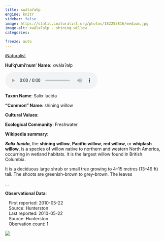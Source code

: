```yaml
---
title: xwálaʔałp
engine: knitr
sidebar: false
image: https://static.inaturalist.org/photos/182253816/medium.jpg
image-alt: xwálaʔałp - shining willow
categories:

freeze: auto
---
```


<div role="img" class="imerss-photo" style="background-image: url(https://static.inaturalist.org/photos/182253816/medium.jpg)" 
 alt="xwálaʔałp - shining willow">
 <a href="https://www.inaturalist.org/taxa/54846" target="_blank" class="taxonDisplay-iNat-extern">iNaturalist<span class="external-link"></span></a>
</div>

**Hul'q'umi'num' Name**: xwálaʔałp

<audio controls>
  <source src="../../NA" type="audio/mpeg">
</audio>

**Taxon Name**: Salix lucida

**"Common" Name**: shining willow

**Cultural Values**:

:::{layout-nrow=1}

:::

**Ecological Community**: Freshwater

**Wikipedia summary**:
<p class="mw-empty-elt">
</p>

<p><i><b>Salix lucida</b></i>, the <b>shining willow</b>, <b>Pacific willow</b>, <b>red willow</b>, or <b>whiplash willow</b>, is a species of willow native to northern and western North America, occurring in wetland habitats. It is the largest willow found in British Columbia.
</p><p>It is a deciduous large shrub or small tree growing to 4–15 metres (13–49&#160;ft) tall. The shoots are greenish-brown to grey-brown. The leaves</p>...

**Observational Data**:

|    First reported: 2010-05-22

|    Source: Hunterston

|    Last reported: 2010-05-22

|    Source: Hunterston

|    Obervation count: 1

![](community_dist.png)
